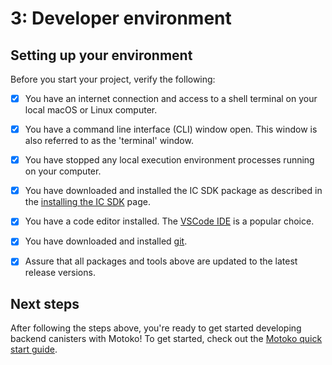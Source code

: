 # 3: Developer environment

## Setting up your environment 

Before you start your project, verify the following:

- [x] You have an internet connection and access to a shell terminal on your local macOS or Linux computer.

- [x] You have a command line interface (CLI) window open. This window is also referred to as the 'terminal' window.

- [x] You have stopped any local execution environment processes running on your computer.

- [x] You have downloaded and installed the IC SDK package as described in the [installing the IC SDK](/docs/current/developer-docs/getting-started/install/) page.

- [x] You have a code editor installed. The [VSCode IDE](https://code.visualstudio.com/download) is a popular choice.

- [x] You have downloaded and installed [git](https://git-scm.com/downloads).

- [x] Assure that all packages and tools above are updated to the latest release versions. 

## Next steps
After following the steps above, you're ready to get started developing backend canisters with Motoko! To get started, check out the [Motoko quick start guide](./at-a-glance.mdx).
